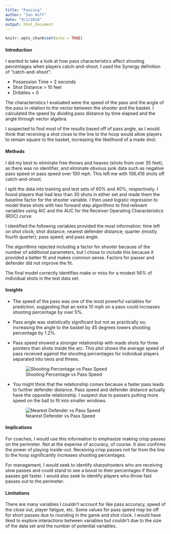 ```yaml
---
title: "Passing"
author: "Ian Huff"
date: "9/1/2018"
output: html_document
---
```


```r
knitr::opts_chunk$set(echo = TRUE)
```
#### Introduction

I wanted to take a look at how pass characteristics affect shooting percentages when players catch-and-shoot. I used the Synergy definition of "catch-and-shoot":  

- Possession Time < 2 seconds  
- Shot Distance > 10 feet  
- Dribbles = 0  

The characteristics I evaluated were the speed of the pass and the angle of the pass in relation to the vector between the shooter and the basket. I calculated the speed by dividing pass distance by time elapsed and the angle through vector algebra. 

I suspected to find most of the results based off of pass angle, as I would think that receiving a shot close to the line to the hoop would allow players to remain square to the basket, increasing the likelihood of a made shot.  

#### Methods  

I did my best to eliminate free throws and heaves (shots from over 35 feet), as there was no identifier, and eliminate obvious junk data such as negative pass speed or pass speed over 100 mph. This left me with 106,416 shots off catch-and-shoot.

I split the data into training and test sets of 60% and 40%, respectively. I found players that had less than 30 shots in either set and made them the baseline factor for the shooter variable. I then used logistic regression to model these shots with two forward step algorithms to find relevant variables using AIC and the AUC for the Receiver Operating Characteristics (ROC) curve.

I identified the following variables provided the most information: time left on shot clock; shot distance; nearest defender distance; quarter (mostly fourth quarter); pass speed; and pass angle.  

The algorithms rejected including a factor for shooter because of the number of additional parameters, but I chose to include this because it provided a better fit and makes common sense. Factors for passer and defender did not improve the fit.

The final model correctly identifies make or miss for a modest 56% of individual shots in the test data set. 

#### Insights  

* The speed of the pass was one of the most powerful variables for prediction, suggesting that an extra 10 mph on a pass could increases shooting percentage by over 5%.   

* Pass angle was statistically significant but not as practically so; increasing the angle to the basket by 45 degrees lowers shooting percentage by 1.2%.  

* Pass speed showed a stronger relationship with made shots for three pointers than shots inside the arc. This plot shows the average speed of pass received against the shooting percentages for individual players separated into twos and threes.  

  ![Shooting Percentage vs Pass Speed](https://github.com/thepufferfish/test/blob/master/fg_vs_pass_speed.png?raw=true)  

* You might think that the relationship comes because a faster pass leads to further defender distance. Pass speed and defender distance actually have the opposite relationship. I suspect due to passers putting more speed on the ball to fit into smaller windows.  

  ![Nearest Defender vs Pass Speed](https://github.com/thepufferfish/test/blob/master/ndd_vs_pass_speed.png?raw=true)  

#### Implications  

For coaches, I would use this information to emphasize making crisp passes on the perimeter. Not at the expense of accuracy, of course. It also confirms the power of playing inside-out. Receiving crisp passes not far from the line to the hoop significantly increases shooting percentages.  

For management, I would seek to identify sharpshooters who are receiving slow passes and could stand to see a boost to their percentages if those passes get faster. I would also seek to identify players who throw fast passes out to the perimeter.  

#### Limitations  

There are many variables I couldn't account for like pass accuracy, speed of the close out, player fatigue, etc. Some values for pass speed may be off for short passes due to rounding in the game and shot clock. I would have liked to explore interactions between variables but couldn't due to the size of the data set and the number of potential variables.  